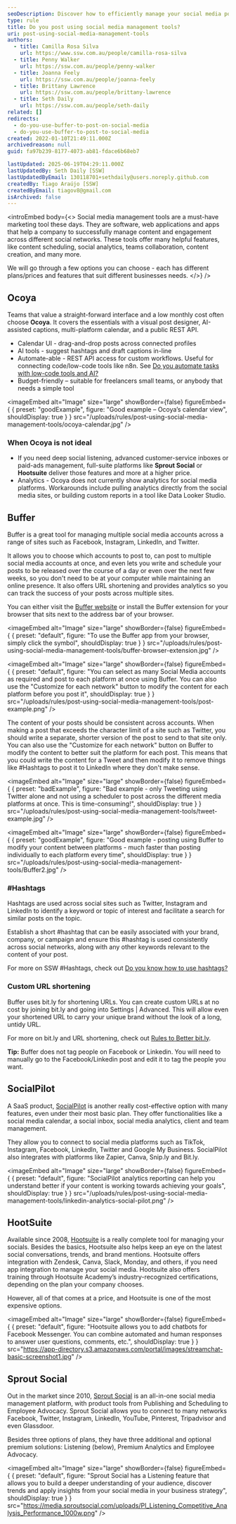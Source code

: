```yaml
---
seoDescription: Discover how to efficiently manage your social media posts with powerful management tools offering features like content scheduling, analytics, and team collaboration across multiple platforms.
type: rule
title: Do you post using social media management tools?
uri: post-using-social-media-management-tools
authors:
  - title: Camilla Rosa Silva
    url: https://www.ssw.com.au/people/camilla-rosa-silva
  - title: Penny Walker
    url: https://ssw.com.au/people/penny-walker
  - title: Joanna Feely
    url: https://ssw.com.au/people/joanna-feely
  - title: Brittany Lawrence
    url: https://ssw.com.au/people/brittany-lawrence
  - title: Seth Daily
    url: https://ssw.com.au/people/seth-daily
related: []
redirects:
  - do-you-use-buffer-to-post-on-social-media
  - do-you-use-buffer-to-post-to-social-media
created: 2022-01-10T21:49:11.000Z
archivedreason: null
guid: fa97b239-8177-4073-ab81-fdace6b68eb7

lastUpdated: 2025-06-19T04:29:11.000Z
lastUpdatedBy: Seth Daily [SSW]
lastUpdatedByEmail: 130118701+sethdaily@users.noreply.github.com
createdBy: Tiago Araújo [SSW]
createdByEmail: tiagov8@gmail.com
isArchived: false
---
```


<introEmbed
  body={<>
Social media management tools are a must-have marketing tool these days. They are software, web applications and apps that help a company to successfully manage content and engagement across different social networks. These tools offer many helpful features, like content scheduling, social analytics, teams collaboration, content creation, and many more.

We will go through a few options you can choose - each has different plans/prices and features that suit different businesses needs.
  </>}
/>
## Ocoya

Teams that value a straight-forward interface and a low monthly cost often choose **Ocoya**. It covers the essentials with a visual post designer, AI-assisted captions, multi-platform calendar, and a public REST API.

* Calendar UI - drag-and-drop posts across connected profiles
* AI tools - suggest hashtags and draft captions in-line
* Automate-able - REST API access for custom workflows. Useful for connecting code/low-code tools like n8n. See [Do you automate tasks with low-code tools and AI?](https://www.ssw.com.au/rules/low-code-and-ai)
* Budget-friendly – suitable for freelancers small teams, or anybody that needs a simple tool

<imageEmbed
  alt="Image"
  size="large"
  showBorder={false}
  figureEmbed={ {
    preset: "goodExample",
    figure: "Good example – Ocoya’s calendar view",
    shouldDisplay: true
  } }
  src="/uploads/rules/post-using-social-media-management-tools/ocoya-calendar.jpg"
/>


### When Ocoya is **not** ideal

* If you need deep social listening, advanced customer-service inboxes or paid-ads management, full-suite platforms like **Sprout Social** or **Hootsuite** deliver those features and more at a higher price.
* Analytics - Ocoya does not currently show analytics for social media platforms.
Workarounds include pulling analytics directly from the social media sites, or building custom reports in a tool like Data Looker Studio.

## Buffer

Buffer is a great tool for managing multiple social media accounts across a range of sites such as Facebook, Instagram, LinkedIn, and Twitter.

It allows you to choose which accounts to post to, can post to multiple social media accounts at once, and even lets you write and schedule your posts to be released over the course of a day or even over the next few weeks, so you don't need to be at your computer while maintaining an online presence. It also offers URL shortening and provides analytics so you can track the success of your posts across multiple sites.

You can either visit the [Buffer website](https://buffer.com/) or install the Buffer extension for your browser that sits next to the address bar of your browser.


<imageEmbed
  alt="Image"
  size="large"
  showBorder={false}
  figureEmbed={ {
    preset: "default",
    figure: "To use the Buffer app from your browser, simply click the symbol",
    shouldDisplay: true
  } }
  src="/uploads/rules/post-using-social-media-management-tools/buffer-browser-extension.jpg"
/>



<imageEmbed
  alt="Image"
  size="large"
  showBorder={false}
  figureEmbed={ {
    preset: "default",
    figure: "You can select as many Social Media accounts as required and post to each platform at once using Buffer. You can also use the \"Customize for each network\" button to modify the content for each platform before you post it",
    shouldDisplay: true
  } }
  src="/uploads/rules/post-using-social-media-management-tools/post-example.png"
/>


The content of your posts should be consistent across accounts. When making a post that exceeds the character limit of a site such as Twitter, you should write a separate, shorter version of the post to send to that site only. You can also use the "Customize for each network" button on Buffer to modify the content to better suit the platform for each post. This means that you could write the content for a Tweet and then modify it to remove things like #Hashtags to post it to LinkedIn where they don't make sense.

<imageEmbed
  alt="Image"
  size="large"
  showBorder={false}
  figureEmbed={ {
    preset: "badExample",
    figure: "Bad example - only Tweeting using Twitter alone and not using a scheduler to post across the different media platforms at once. This is time-consuming!",
    shouldDisplay: true
  } }
  src="/uploads/rules/post-using-social-media-management-tools/tweet-example.jpg"
/>


<imageEmbed
  alt="Image"
  size="large"
  showBorder={false}
  figureEmbed={ {
    preset: "goodExample",
    figure: "Good example - posting using Buffer to modify your content between platforms - much faster than posting individually to each platform every time",
    shouldDisplay: true
  } }
  src="/uploads/rules/post-using-social-media-management-tools/Buffer2.jpg"
/>


### \#Hashtags

Hashtags are used across social sites such as Twitter, Instagram and LinkedIn to identify a keyword or topic of interest and facilitate a search for similar posts on the topic.

Establish a short \#hashtag that can be easily associated with your brand, company, or campaign and ensure this #hashtag is used consistently across social networks, along with any other keywords relevant to the content of your post.

For more on SSW \#Hashtags, check out [Do you know how to use hashtags?](/do-you-know-to-use-hash-tags)

### Custom URL shortening

Buffer uses bit.ly for shortening URLs. You can create custom URLs at no cost by joining bit.ly and going into Settings | Advanced. This will allow even your shortened URL to carry your unique brand without the look of a long, untidy URL.

For more on bit.ly and URL shortening, check out [Rules to Better bit.ly](/rules-to-better-bit-ly).

**Tip:** Buffer does not tag people on Facebook or Linkedin. You will need to manually go to the Facebook/Linkedin post and edit it to tag the people you want.

## SocialPilot

A SaaS product, [SocialPilot](https://www.socialpilot.co/) is another really cost-effective option with many features, even under their most basic plan. They offer functionalities like a social media calendar, a social inbox, social media analytics, client and team management.

They allow you to connect to social media platforms such as TikTok, Instagram, Facebook, LinkedIn, Twitter and Google My Business. SocialPilot also integrates with platforms like Zapier, Canva, Snip.ly and Bit.ly.


<imageEmbed
  alt="Image"
  size="large"
  showBorder={false}
  figureEmbed={ {
    preset: "default",
    figure: "SocialPilot analytics reporting can help you understand better if your content is working towards achieving your goals",
    shouldDisplay: true
  } }
  src="/uploads/rules/post-using-social-media-management-tools/linkedin-analytics-social-pilot.png"
/>


## HootSuite

Available since 2008, [Hootsuite](https://www.hootsuite.com/) is a really complete tool for managing your socials. Besides the basics, Hootsuite also helps keep an eye on the latest social conversations, trends, and brand mentions. Hootsuite offers integration with Zendesk, Canva, Slack, Monday, and others, if you need app integration to manage your social media. Hootsuite also offers training through Hootsuite Academy’s industry-recognized certifications, depending on the plan your company chooses.

However, all of that comes at a price, and Hootsuite is one of the most expensive options.


<imageEmbed
  alt="Image"
  size="large"
  showBorder={false}
  figureEmbed={ {
    preset: "default",
    figure: "Hootsuite allows you to add chatbots for Facebook Messenger. You can combine automated and human responses to answer user questions, comments, etc.",
    shouldDisplay: true
  } }
  src="https://app-directory.s3.amazonaws.com/portal/images/streamchat-basic-screenshot1.jpg"
/>


## Sprout Social

Out in the market since 2010, [Sprout Social](https://sproutsocial.com/) is an all-in-one social media management platform, with product tools from Publishing and Scheduling to Employee Advocacy. Sprout Social allows you to connect to many networks Facebook, Twitter, Instagram, LinkedIn, YouTube, Pinterest, Tripadvisor and even Glassdoor.

Besides three options of plans, they have three additional and optional premium solutions: Listening (below), Premium Analytics and Employee Advocacy.


<imageEmbed
  alt="Image"
  size="large"
  showBorder={false}
  figureEmbed={ {
    preset: "default",
    figure: "Sprout Social has a Listening feature that allows you to build a deeper understanding of your audience, discover trends and apply insights from your social media in your business strategy",
    shouldDisplay: true
  } }
  src="https://media.sproutsocial.com/uploads/PI_Listening_Competitive_Analysis_Performance_1000w.png"
/>
